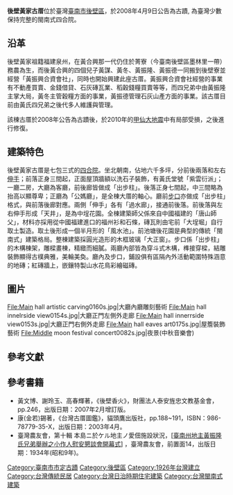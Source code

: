 {{coord|23.3648856|N|120.3616783|E|format=dms|display=title|scale:10000}}
{{tw monument
|name=後壁黃家古厝
|formername=
|image=Main hall front view0145s.jpg
|imagename=黃家古厝大廳正門
|othername=
|formalname=
|level=直轄市定古蹟
|class=宅第
|time={{JPN}}大正十五年（1926年）{{r|文}}
|location={{TWN}}臺南市後壁區後壁里40號
|open=
|cost=
|website=
|reg_url=https://nchdb.boch.gov.tw/assets/overview/monument/20080409000001
}}

'''後壁黃家古厝'''位於臺灣[[臺南市|臺南市]][[後壁區|後壁區]]，於2008年4月9日公告為古蹟, 為臺灣少數保持完整的閩南式四合院{{r|文}}。

== 沿革 ==
後壁黃家祖籍福建泉州，在黃合興那一代仍住於菁寮（今臺南後壁區墨林里一帶）務農為生，而後黃合興的四個兒子黃謀、黃冬、黃振隆、黃振德一同搬到後壁寮並經營「黃振興合資會社」，同時也開始興建此座古厝{{r|文}}。黃振興合資會社經營的事業有不動產買賣、金錢借貸、石灰磚瓦業、稻穀錢糧買賣等等，而四兄弟中由黃振隆主掌大局，黃冬主管穀糧方面的事業，黃振德管理石灰山產方面的事業{{r|文}}。該古厝目前由黃氏四兄弟之後代多人維護與管理。

該棟古厝於2008年公告為古蹟後，於2010年的[[2010年高雄地震|甲仙大地震]]中有局部受損，之後進行修復{{r|文}}。

== 建築特色 ==
後壁黃家古厝是七包三式的[[四合院|四合院]]。坐北朝南，佔地六千多坪，分前後兩落和左右[[厢房|伸手]]；前落正身三間起，正面屋頂牆額以洗石子裝飾，有黃氏堂號「紫雲衍派」；一廳二房，大廳為客廳，前後廊皆做成「出步柱」。後落正身七間起，中三間略為抬高以顯尊卑；正廳為「公媽廳」，是全棟大厝的軸心。廳前[[檐廊|步口]]亦做成「出步柱」格式，與前落後廊對應。兩側「伸手」各有「過水廊」，接通前後落。前後落與左右伸手形成「天井」，是為中埕花園。全棟建築師父係來自中國福建的「唐山師父」，材料亦採用從中國福建進口的福州衫和石條，磚瓦則由宅前「大埕堀」自行取土製造。取土後形成一個半月形的「風水池」。前池塘後花園是典型的傳統「閩南式」建築格局。整棟建築採圓光造形的木框玻璃「大正窗」。步口係「出步柱」的木構棟架，雕樑畫棟，精緻而細膩。兩廳內部皆為穿斗式木構，榫接穿樑，結雕裝飾顯得古樸典雅，美輪美奐。廳內及步口，鋪設俱有區隔內外活動範圍特殊涵意的地磚；紅磚牆上，嵌鑲特製山水花鳥彩繪磁磚。

== 圖片 ==
<gallery>
File:Main hall artistic carving0160s.jpg|大廳內廳雕刻藝術
File:Main hall innelrside view0154s.jpg|大廳正門左側外走廊
File:Main hall innerrside view0153s.jpg|大廳正門右側外走廊
File:Main hall eaves art0175s.jpg|屋簷裝飾藝術
File:Middle moon festival concert0082s.jpg|夜景(中秋音樂會)
</gallery>

== 參考文獻 ==
{{Reflist|refs=
<ref name="文">{{cite web |url=https://nchdb.boch.gov.tw/assets/advanceSearch/monument/20080409000001  |title=後壁黃家古厝 |publisher=文化部文化資產局 |accessdate=}}</ref>
}}

== 參考書籍 ==
{{commons category|Houbi Huang Family Mansion}}
{{refbegin}}
*黃文博、謝玲玉、高春輝著，《後壁香火》，財團法人泰安旌忠文教基金會，pp.246，出版日期：2007年2月增訂版。
*康(金若)錫著，《台灣古厝圖鑑》，貓頭鷹出版社，pp.188~191，ISBN：986-78779-35-X，出版日期：2003年4月。
*臺灣農友會，第十輯 本島ニ於ケル地主ノ愛佃施設狀況，[http://photo.lib.ntu.edu.tw/pic/db/detail.jsp?dtd_id=32&id=30375&1&pk=seq&showlevel=2 [臺南州地主黃振隆氏兄弟舉辦之小作人慰安懇談會開幕式]] {{Wayback|url=http://photo.lib.ntu.edu.tw/pic/db/detail.jsp?dtd_id=32&id=30375&1&pk=seq&showlevel=2 |date=20201027153133 }}，臺灣農友會，前置面14，出版日期：1934年(昭和9年)。
{{refend}}


{{臺南市古蹟}}
[[Category:臺南市市定古蹟|Category:臺南市市定古蹟]]
[[Category:後壁區|Category:後壁區]]
[[Category:1926年台灣建立|Category:1926年台灣建立]]
[[Category:台灣傳統民居|Category:台灣傳統民居]]
[[Category:台灣日治時期住宅建築|Category:台灣日治時期住宅建築]]
[[Category:台灣閩南式建築|Category:台灣閩南式建築]]